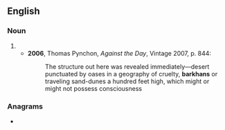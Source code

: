 ==English==

===Noun===
{{en-noun}}

# {{alternative spelling of|en|barchan}}
#* '''2006''', Thomas Pynchon, ''Against the Day'', Vintage 2007, p. 844:
#*: The structure out here was revealed immediately—desert punctuated by oases in a geography of cruelty, '''barkhans''' or traveling sand-dunes a hundred feet high, which might or might not possess consciousness

===Anagrams===
* {{anagrams|en|a=aabhknr|Bankhar}}